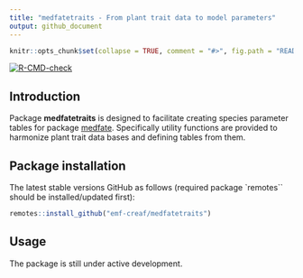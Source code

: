 ```yaml
---
title: "medfatetraits - From plant trait data to model parameters"
output: github_document
---
```


```r

knitr::opts_chunk$set(collapse = TRUE, comment = "#>", fig.path = "README-")
```

  <!-- badges: start -->
  [![R-CMD-check](https://github.com/emf-creaf/medfatetraits/actions/workflows/R-CMD-check.yaml/badge.svg)](https://github.com/emf-creaf/medfatetraits/actions/workflows/R-CMD-check.yaml)
  <!-- badges: end -->

## Introduction

Package **medfatetraits** is designed to facilitate creating species parameter tables for package [medfate](https://github.com/emf-creaf/medfate). Specifically utility functions are provided to harmonize plant trait data bases and defining tables from them.

## Package installation

The latest stable versions GitHub as follows (required package `remotes`` should be installed/updated first):

```r
remotes::install_github("emf-creaf/medfatetraits")
```

## Usage

The package is still under active development. 

